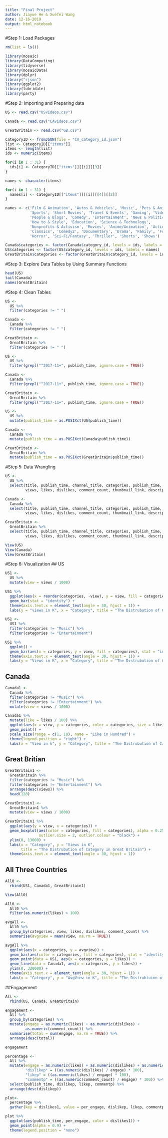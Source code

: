 ```yaml
---
title: "Final Project"
author: Jiayue He & Xuefei Wang
date: 12-16-2019
output: html_notebook
---
```


#Step 1: Load Packages
```r
rm(list = ls())
```

```r
library(mosaic)
library(DataComputing)
library(tidyverse)
library(mosaicData)
library(dplyr)
library("rjson")
library(ggplot2)
library(lubridate)
library(party)
```


#Step 2: Importing and Preparing data 
```r
US <- read.csv("USvideos.csv")

Canada <- read.csv("CAvideos.csv")

GreatBritain <- read.csv("GB.csv")
```

```r
CategoryID <- fromJSON(file = "CA_category_id.json")
list <- CategoryID[["items"]]
items <- length(list)
ids <- numeric(items)

for(i in 1 : 31) {
  ids[i] <- CategoryID[["items"]][[i]][[3]]
}

names <- character(items) 

for(i in 1 : 31) {
  names[i] <- CategoryID[["items"]][[i]][[4]][[2]]
}

names <- c('Film & Animation', 'Autos & Vehicles', 'Music', 'Pets & Animals',  
           'Sports', 'Short Movies', 'Travel & Events', 'Gaming', 'Videoblogging',
           'People & Blogs', 'Comedy', 'Entertainment', 'News & Politics', 
           'How to & Style', 'Education', 'Science & Technology', 
           'Nonprofits & Activism', 'Movies', 'Anime/Animation', 'Action/Adventure', 
           'Classics', 'Comedy2', 'Documentary', 'Drama', 'Family', 'Foreign', 
           'Horror', 'Sci-Fi/Fantasy', 'Thriller', 'Shorts', 'Shows')

Canada$categories <- factor(Canada$category_id, levels = ids, labels = names)
US$categories <- factor(US$category_id, levels = ids, labels = names)
GreatBritain$categories <- factor(GreatBritain$category_id, levels = ids, labels = names)
```


#Step 3: Explore Data Tables by Using Summary Functions
```r
head(US)
tail(Canada)
names(GreatBritain)
```


#Step 4: Clean Tables
```r
US <-
  US %>%
  filter(categories != " ")

Canada <- 
  Canada %>%
  filter(categories != " ")

GreatBritain <-
  GreatBritain %>%
  filter(categories != " ")
```

```r
US <-
  US %>% 
  filter(grepl("^2017-11+", publish_time, ignore.case = TRUE))

Canada <-
  Canada %>%
  filter(grepl("^2017-11+", publish_time, ignore.case = TRUE))

GreatBritain <-
  GreatBritain %>%
  filter(grepl("^2017-11+", publish_time, ignore.case = TRUE))
```

```r
US <-
  US %>%
  mutate(publish_time = as.POSIXct(US$publish_time))

Canada <-
  Canada %>%
  mutate(publish_time = as.POSIXct(Canada$publish_time))

GreatBritain <-
  GreatBritain %>%
  mutate(publish_time = as.POSIXct(GreatBritain$publish_time))
```


#Step 5: Data Wrangling 
```r
US <-
  US %>%
  select(title, publish_time, channel_title, categories, publish_time, tags, 
         views, likes, dislikes, comment_count, thumbnail_link, description)

Canada <-
  Canada %>%
  select(title, publish_time, channel_title, categories, publish_time, tags, 
         views, likes, dislikes, comment_count, thumbnail_link, description)

GreatBritain <-
  GreatBritain %>%
  select(title, publish_time, channel_title, categories, publish_time, tags, 
         views, likes, dislikes, comment_count, thumbnail_link, description)
```

```r
View(US)
View(Canada) 
View(GreatBritain)
```


#Step 6: Visualization
## US
```r
US1 <-
  US %>%
  mutate(view = views / 1000)
```

```r
US1 %>%
  ggplot(aes(x = reorder(categories, -view), y = view, fill = categories)) +
  geom_bar(stat = "identity") +
  theme(axis.text.x = element_text(angle = 30, hjust = 1)) +
  labs(y = "views in K", x = "Category", title = "The Distrubution of Category in US")
```

```r
US1 <-
  US1 %>%
  filter(categories != "Music") %>%
  filter(categories != "Entertainment")
```

```r
US1 %>%
  ggplot() +
  geom_bar(aes(x = categories, y = view, fill = categories), stat = "identity") +
  theme(axis.text.x = element_text(angle = 30, hjust = 1)) + 
  labs(y = "Views in K", x = "Category", title = "The Distrubution of Category in US")
```  

## Canada
```r
Canada1 <-
  Canada %>%
  filter(categories != "Music") %>%
  filter(categories != "Entertainment") %>%
  mutate(view = views / 1000)
```

```r
Canada1 %>%
  mutate(like = likes / 100) %>%
  ggplot(aes(x = view, y = categories, color = categories, size = like)) +
  geom_point() +
  scale_size(range = c(1, 10), name = "Like in Hundred") +
  theme(legend.position = "right") +
  labs(x = "View in k", y = "Category", title = "The Distrubution of Category in Canada")
```

## Great Britian
```r
GreatBritain1 <-
  GreatBritain %>%
  filter(categories != "Music") %>%
  filter(categories != "Entertainment") %>%
  arrange(desc(views)) %>%
  head(120)
``` 

```r
GreatBritain1 <-
  GreatBritain1 %>%
  mutate(view = views / 1000)
```

```r
GreatBritain1 %>%
  ggplot(aes(y = view, x = categories)) +
  geom_boxplot(aes(color = categories, fill = categories), alpha = 0.25, 
               outlier.size = 2, outlier.colour = "black") +
  ylim(0, 13000) +
  labs(x = "Category", y = "Views in K", 
       title = "The Distrubution of Category in Great Britain") +
  theme(axis.text.x = element_text(angle = 30, hjust = 1))
```

## All Three Countries
```r
All0 <-
  rbind(US1, Canada1, GreatBritain1)

View(All0)
```

```r
All0 <-
  All0 %>%
  filter(as.numeric(likes) > 100)
```

```r
avgAll <-
  All0 %>%
  group_by(categories, view, likes, dislikes, comment_count) %>%
  summarise(avgview = mean(view, na.rm = TRUE))
```

```r
avgAll %>%
  ggplot(aes(x = categories, y = avgview)) +
  geom_bar(aes(color = categories, fill = categories), stat = "identity") +
  geom_point(data = US1, aes(x = categories, y = likes)) + 
  geom_line(data = Canada1, aes(x = categories, y = likes)) +
  ylim(0, 320000) +
  theme(axis.text.x = element_text(angle = 30, hjust = 1)) +
  labs(x = "Category", y = "AvgView in K", title = "The Distrubtuion of Average Views")
```

##Engagement
```r
All <-
  rbind(US, Canada, GreatBritain)
```

```r
engagement <-
  All %>%
  group_by(categories) %>%
  mutate(engage = as.numeric(likes) + as.numeric(dislikes) + 
         as.numeric(comment_count)) %>%
  summarise(total = sum(engage, na.rm = TRUE)) %>%
  arrange(desc(total))

engagement
```

```r
percentage <-
  All %>%
  mutate(engage = as.numeric(likes) + as.numeric(dislikes) + as.numeric(comment_count), 
         "dislikep" = ((as.numeric(dislikes) / engage) * 100), 
         "likep" = ((as.numeric(likes) / engage) * 100), 
         "commentp" = ((as.numeric(comment_count) / engage) * 100)) %>%
  select(publish_time, dislikep, likep, commentp) %>%
  arrange(desc(dislikep))
```

```r
plot<-
  percentage %>%
  gather(key = dislikes1, value = per_engage, dislikep, likep, commentp)
```

```r
plot %>%
  ggplot(aes(publish_time, per_engage, color = dislikes1)) +
  geom_point(alpha = 0.9) +
  theme(legend.position = "none")
```
